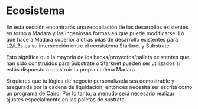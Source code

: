 

# Ecosistema

En esta sección encontrarás una recopilación de los desarrollos existentes en torno a Madara y las ingeniosas formas en que puede modificarse. 
Lo que hace a Madara superior a otras pilas de desarrollo existentes para L2/L3s es su intersección entre el ecosistema Starknet y Substrate.

Esto significa que la mayoría de los hacks/proyectos/pallets existentes que han sido construidos para Substrate o Starknet pueden ser utilizados 
si estás dispuesto a construir tu propia cadena Madara.

<Callout type="warning" emoji="⚠️">
  Si quieres que tu lógica de negocio personalizada sea demostrable y asegurada por la cadena de liquidación, 
  entonces necesita ser escrita como un programa de Cairo. Por lo tanto, a menudo será necesario realizar ajustes especialmente en las paletas de sustrato.
 </Callout> 

